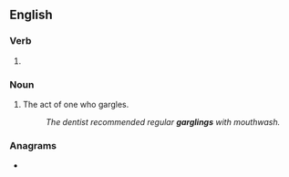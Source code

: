==English==

===Verb===
{{head|en|present participle}}

# {{present participle of|gargle|lang=en|nocat=1}}

===Noun===
{{en-noun}}

# The act of one who gargles.
#: ''The dentist recommended regular '''garglings''' with mouthwash.''

===Anagrams===
* {{anagrams|en|a=agggilnr|raggling}}